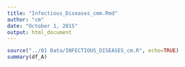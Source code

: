 ```yaml
---
title: "Infectious_Diseases_cmm.Rmd"
author: "cm"
date: "October 1, 2015"
output: html_document
---
```

```r
source("../01 Data/INFECTIOUS_DISEASES_cm.R", echo=TRUE)
summary(df_A)
```
